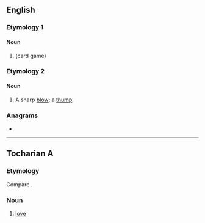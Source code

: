 {{also|-tunk|-tünk}}
==English==

===Etymology 1===

====Noun====
{{en-noun}}

# {{alternative form of|en|tonk|nodot=yes}} (card game)

===Etymology 2===

====Noun====
{{en-noun}}

# {{lb|en|UK|dialect|or|US|colloquial}} A sharp [[blow]]; a [[thump]].

{{Webster 1913}}

===Anagrams===
* {{anagrams|en|a=kntu|knut}}

----

==Tocharian A==

===Etymology===
Compare {{cog|txb|tankw}}.

===Noun===
{{head|xto|noun}}

# [[love]]